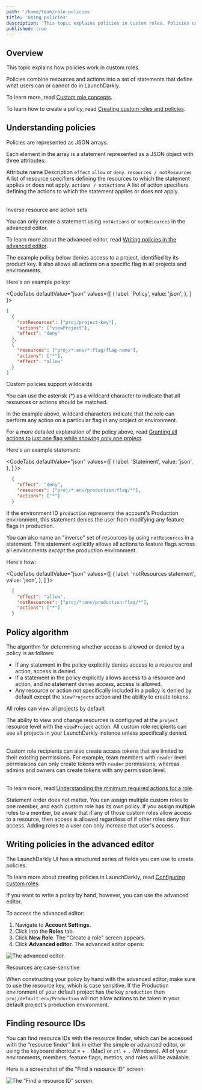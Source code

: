```yaml
---
path: '/home/team/role-policies'
title: 'Using policies'
description: 'This topic explains policies in custom roles. Policies combine resources and actions into a set of statements that define what users can or cannot do.'
published: true
---
```


## Overview

This topic explains how policies work in custom roles.

Policies combine resources and actions into a set of statements that define what users can or cannot do in LaunchDarkly.

To learn more, read [Custom role concepts](/home/team/role-concepts).

To learn how to create a policy, read [Creating custom roles and policies](/home/team/role-create).

## Understanding policies

Policies are represented as JSON arrays.

Each element in the array is a statement represented as a JSON object with three attributes:

<Table>
  <TableHeader>
    <TableHeadCell>Attribute name</TableHeadCell>
    <TableHeadCell>Description</TableHeadCell>
  </TableHeader>
  <TableBody>
    <TableRow>
      <TableCell>
        <code>effect</code>
      </TableCell>
      <TableCell><code>allow</code> or <code>deny</code>.</TableCell>
    </TableRow>
    <TableRow>
      <TableCell>
        <code>resources / notResources</code>
      </TableCell>
      <TableCell>
        A list of resource specifiers defining the resources to which the statement applies or does not apply.
      </TableCell>
    </TableRow>
    <TableRow>
      <TableCell>
        <code>actions / notActions</code>
      </TableCell>
      <TableCell>
        A list of action specifiers defining the actions to which the statement applies or does not apply.
      </TableCell>
    </TableRow>
  </TableBody>
</Table>

<Callout intent="info">
<CalloutTitle>Inverse resource and action sets</CalloutTitle>
<CalloutDescription>

You can only create a statement using `notActions` or `notResources` in the advanced editor.

To learn more about the advanced editor, read [Writing policies in the advanced
editor](#writing-policies-in-the-advanced-editor).

</CalloutDescription>
</Callout>

The example policy below denies access to a project, identified by its product key. It also allows all actions on a specific flag in all projects and environments.

Here's an example policy:

<CodeTabs
  defaultValue="json"
  values={[
    { label: 'Policy', value: 'json', },
  ]
}>

<CodeTabItem value="json">

```json
[
  {
    "notResources": ["proj/project-key"],
    "actions": ["viewProject"],
    "effect": "deny"
  },
  {
    "resources": ["proj/*:env/*:flag/flag-name"],
    "actions": ["*"],
    "effect": "allow"
  }
]
```

</CodeTabItem>
</CodeTabs>

<Callout intent="info">
<CalloutTitle>Custom policies support wildcards</CalloutTitle>
<CalloutDescription>

You can use the asterisk (*) as a wildcard character to indicate that all resources or actions should be matched.

In the example above, wildcard characters indicate that the role can perform any action on a particular flag in any project or environment.

</CalloutDescription>
</Callout>

For a more detailed explanation of the policy above, read [Granting all actions to just one flag while showing only one project](/home/team/role-policies#granting-all-actions-to-just-one-flag-while-showing-only-one-project).

Here's an example statement:

<CodeTabs
  defaultValue="json"
  values={[
    { label: 'Statement', value: 'json', },
  ]
}>

<CodeTabItem value="json">

```json
  {
    "effect": "deny",
    "resources": ["proj/*:env/production:flag/*"],
    "actions": ["*"]
  }
```

</CodeTabItem>
</CodeTabs>

If the environment ID `production` represents the account's Production environment, this statement denies the user from modifying any feature flags in production.

You can also name an "inverse" set of resources by using `notResources` in a statement. This statement explicitly allows all actions to feature flags across all environments _except_ the production environment.

Here's how:

<CodeTabs
  defaultValue="json"
  values={[
    { label: 'notResources statement', value: 'json', },
  ]
}>

<CodeTabItem value="json">

```json
  {
    "effect": "allow",
    "notResources": ["proj/*:env/production:flag/*"],
    "actions": ["*"]
  }
```

</CodeTabItem>
</CodeTabs>

## Policy algorithm

The algorithm for determining whether access is allowed or denied by a policy is as follows:

- If any statement in the policy explicitly denies access to a resource and action, access is denied.
- If a statement in the policy explicitly allows access to a resource and action, and no statement denies access, access is allowed.
- Any resource or action not specifically included in a policy is denied by default except the `ViewProjects` action and the ability to create tokens.

<Callout intent="info">
<CalloutTitle>All roles can view all projects by default</CalloutTitle>
<CalloutDescription>

The ability to view and change resources is configured at the `project` resource level with the `viewProject` action. All custom role recipients can see all projects in your LaunchDarkly instance unless specifically denied.<br/><br/>

Custom role recipients can also create access tokens that are limited to their existing permissions. For example, team members with `reader` level permissions can only create tokens with `reader` permissions, whereas admins and owners can create tokens with any permission level.<br/><br/>

To learn  more, read [Understanding the minimum required actions for a role](/home/team/role-concepts#Understanding-the-minimum-required-actions-for-a-role).

</CalloutDescription>
</Callout>

Statement order does not matter. You can assign multiple custom roles to one member, and each custom role has its own policy. If you assign multiple roles to a member, be aware that if any of those custom roles allow access to a resource, then access is allowed regardless of if other roles deny that access. Adding roles to a user can only increase that user's access.

## Writing policies in the advanced editor

The LaunchDarkly UI has a structured series of fields you can use to create policies.

To learn more about creating policies in LaunchDarkly, read [Configuring custom roles](/home/team).

If you want to write a policy by hand, however, you can use the advanced editor.

To access the advanced editor:

1. Navigate to **Account Settings**.
2. Click into the **Roles** tab.
3. Click **New Role**. The "Create a role" screen appears.
4. Click **Advanced editor**. The advanced editor opens:

![The advanced editor.](../../../../images/settings-roles-advanced-editor.png)


<Callout intent="alert">
<CalloutTitle>Resources are case-sensitive</CalloutTitle>
<CalloutDescription>

When constructing your policy by hand with the advanced editor, make sure to use the resource key, which is case sensitive. If the Production environment of your default project has the key `production` then `proj/default:env/Production` will not allow actions to be taken in your default project's production environment.

</CalloutDescription>
</Callout>

## Finding resource IDs

You can find resource IDs with the resource finder, which can be accessed with the “resource finder” link in either the simple or advanced editor, or using the keyboard shortcut `⌘` + `.` (Mac) or `ctl` + `.` (Windows). All of your environments, members, feature flags, metrics, and roles will be available.

Here is a screenshot of the "Find a resource ID" screen:

![The "Find a resource ID" screen.](../../../../images/settings-roles-resource-id.png)
